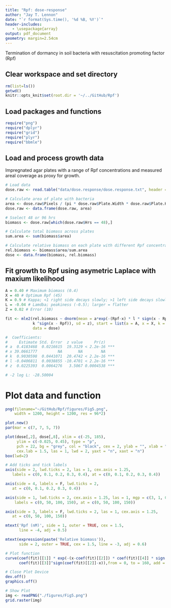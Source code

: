 ```yaml
---
title: "Rpf: dose-response"
author: "Jay T. Lennon"
date: "`r format(Sys.time(), '%d %B, %Y')`"
header-includes:
   - \usepackage{array}
output: pdf_document
geometry: margin=2.54cm
---
```


Termination of dormancy in soil bacteria with resuscitation promoting factor (Rpf)

## Clear workspace and set directory

```r
rm(list=ls())
getwd()
knitr::opts_knit$set(root.dir = '~/../GitHub/Rpf') 
```

## Load packages and functions

```r
require("png")
require("dplyr")
require("grid")
require("plyr")
require("bbmle")
```

## Load and process growth data

Impregnated agar plates with a range of Rpf concentrations and measured areal 
coverage as proxy for growth. 

```r
# Load data
dose.raw <- read.table("data/dose.response/dose.response.txt", header = TRUE, sep="\t")

# Calculate area of plate with bacteria
area <- dose.raw$Pixels / (pi * dose.raw$Plate.Width * dose.raw$Plate.Height)
dose.raw <- data.frame(dose.raw, area)

# Sselect 48 or 96 hrs
biomass <- dose.raw[which(dose.raw$Hrs == 48),]

# Calculate total biomass across plates
sum.area <- sum(biomass$area)

# Calculate relative biomass on each plate with different Rpf concentrations
rel.biomass <- biomass$area/sum.area
dose <- data.frame(biomass, rel.biomass)
```

## Fit growth to Rpf using asymetric Laplace with maxium likelihood

```r
A = 0.40 # Maximum biomass (0.4)
X = 40 # Optimum Rpf (45)
K = 0.9 # Kappa; <1 right side decays slowly; >1 left side decays slowly (0.5)
L = -0.04 # Lamdba; peakiness (-0.5); larger = flatter
Z = 0.02 # Error (10)

fit <- mle2(rel.biomass ~ dnorm(mean = a*exp(-(Rpf-x) * l * sign(x - Rpf)* 
            k ^sign(x - Rpf)), sd = z), start = list(a = A, x = X, k = K, l = L, z = Z), 
            data = dose)

#  Coefficients:
#     Estimate Std. Error  z value     Pr(z)    
# a  0.4183468  0.0216615  19.3129 < 2.2e-16 ***
# x 39.0661777         NA       NA        NA    
# k  0.9030598  0.0441071  20.4742 < 2.2e-16 ***
# l -0.0406811  0.0038855 -10.4701 < 2.2e-16 ***
# z  0.0225393  0.0064276   3.5067 0.0004538 ***

# -2 log L: -28.50004 
```

# Plot data and function

```r
png(filename="~/GitHub/Rpf/figures/Fig5.png",
    width = 1200, height = 1200, res = 96*2) 

plot.new()
par(mar = c(7, 7, 5, 7))

plot(dose[,2], dose[,8], xlim = c(-25, 185), 
     ylim = c(-0.025, 0.45), type = "p", 
     pch = 22, bg = "grey", col = "black", cex = 2, ylab = "", xlab = "", 
     cex.lab = 1.5, las = 1, lwd = 2, yaxt = "n", xaxt = "n")
box(lwd=2)

# Add ticks and tick labels
axis(side = 2, lwd.ticks = 2, las = 1, cex.axis = 1.25, 
   labels = c(0, 0.1, 0.2, 0.3, 0.4), at = c(0, 0.1, 0.2, 0.3, 0.4))

axis(side = 4, labels = F, lwd.ticks = 2, 
   at = c(0, 0.1, 0.2, 0.3, 0.4))

axis(side = 1, lwd.ticks = 2, cex.axis = 1.25, las = 1, mgp = c(3, 1, 0),
    labels = c(0, 50, 100, 150), at = c(0, 50, 100, 150))

axis(side = 3, labels = F, lwd.ticks = 2, las = 1, cex.axis = 1.25, 
   at = c(0, 50, 100, 150))

mtext('Rpf (nM)', side = 1, outer = TRUE, cex = 1.5, 
      line = -4, adj = 0.5)

mtext(expression(paste('Relative biomass')), 
      side = 2, outer = TRUE, cex = 1.5, line = -3, adj = 0.6)

# Plot function
curve(coef(fit)[[1]] * exp(-(x-coef(fit)[[2]]) * coef(fit)[[4]] * sign(coef(fit)[[2]] - x) * 
      coef(fit)[[3]]^sign(coef(fit)[[2]]-x)),from = 0, to = 160, add = TRUE, lty = 2, lwd = 2.5)

# Close Plot Device
dev.off()
graphics.off()

# Show Plot
img <- readPNG("./figures/Fig5.png")
grid.raster(img)
```